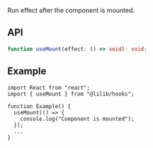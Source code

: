 Run effect after the component is mounted.

## API

```ts
function useMount(effect: () => void): void;
```

## Example

```tsx
import React from "react";
import { useMount } from "@lilib/hooks";

function Example() {
  useMount(() => {
    console.log("Component is mounted");
  });
  ...
}
```
